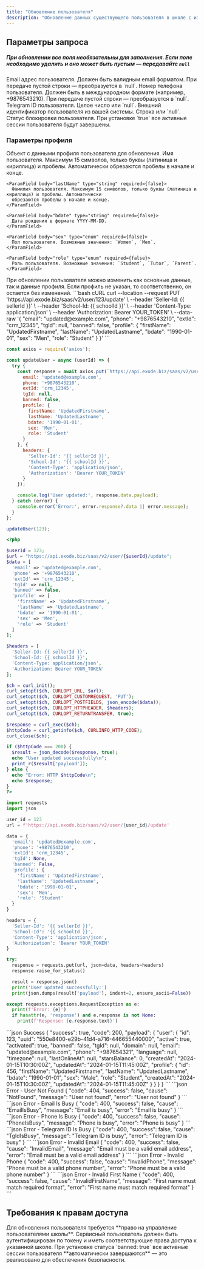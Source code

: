 ```yaml
---
title: "Обновление пользователя"
description: "Обновление данных существующего пользователя в школе с изменением данных профиля"
---
```



<HeaderParamFields/>

## Параметры запроса

##### При обновлении все поля необязательны для заполнения. Если поле необходимо удалить и оно может быть пустым — передавайте `null`

<ParamField body="email" type="string" required={false}>
  Email адрес пользователя. Должен быть валидным email форматом. При передаче пустой строки — преобразуется в
  `null`.
</ParamField>

<ParamField body="phone" type="string" required={false}>
  Номер телефона пользователя. Должен быть в международном формате (например, +9876543210). При передаче пустой строки — преобразуется в `null`.
</ParamField>

<ParamField body="tgId" type="integer" required={false}>
  Telegram ID пользователя. Целое число или `null`.
</ParamField>

<ParamField body="extId" type="string" required={false}>
  Внешний идентификатор пользователя из вашей системы. Строка или `null`.
</ParamField>

<ParamField body="banned" type="boolean" required={false}>
  Статус блокировки пользователя. При установке `true` все активные сессии пользователя будут завершены.
</ParamField>

### Параметры профиля

<ParamField body="profile" type="object" required={false}>
  Объект с данными профиля пользователя для обновления.

  <Expandable title="Свойства профиля">
    <ParamField body="firstName" type="string" required={false}>
      Имя пользователя. Максимум 15 символов, только буквы (латиница и кириллица) и пробелы. Автоматически
      обрезаются пробелы в начале и конце.
    </ParamField>

    <ParamField body="lastName" type="string" required={false}>
      Фамилия пользователя. Максимум 15 символов, только буквы (латиница и кириллица) и пробелы. Автоматически
      обрезаются пробелы в начале и конце.
    </ParamField>

    <ParamField body="bdate" type="string" required={false}>
      Дата рождения в формате YYYY-MM-DD.
    </ParamField>

    <ParamField body="sex" type="enum" required={false}>
      Пол пользователя. Возможные значения: `Women`, `Men`.
    </ParamField>

    <ParamField body="role" type="enum" required={false}>
      Роль пользователя. Возможные значения: `Student`, `Tutor`, `Parent`.
    </ParamField>
  </Expandable>
</ParamField>

<Info>
  При обновлении пользователя можно изменить как основные данные, так и данные профиля. Если профиль не указан,
  то соответственно, он остается без изменений.
</Info>

<RequestExample>
```bash cURL
curl --location --request PUT 'https://api.exode.biz/saas/v2/user/123/update' \
  --header 'Seller-Id: {{ sellerId }}' \
  --header 'School-Id: {{ schoolId }}' \
  --header 'Content-Type: application/json' \
  --header 'Authorization: Bearer YOUR_TOKEN' \
  --data-raw '{
    "email": "updated@example.com",
    "phone": "+9876543210",
    "extId": "crm_12345",
    "tgId": null,
    "banned": false,
    "profile": {
      "firstName": "UpdatedFirstname",
      "lastName": "UpdatedLastname",
      "bdate": "1990-01-01",
      "sex": "Men",
      "role": "Student"
    }
  }'
```

```javascript Node.js
const axios = require('axios');

const updateUser = async (userId) => {
  try {
    const response = await axios.put(`https://api.exode.biz/saas/v2/user/${userId}/update`, {
      email: 'updated@example.com',
      phone: '+9876543210',
      extId: 'crm_12345',
      tgId: null,
      banned: false,
      profile: {
        firstName: 'UpdatedFirstname',
        lastName: 'UpdatedLastname',
        bdate: '1990-01-01',
        sex: 'Men',
        role: 'Student'
      }
    }, {
      headers: {
        'Seller-Id': '{{ sellerId }}',
        'School-Id': '{{ schoolId }}',
        'Content-Type': 'application/json',
        'Authorization': 'Bearer YOUR_TOKEN'
      }
    });

    console.log('User updated:', response.data.payload);
  } catch (error) {
    console.error('Error:', error.response?.data || error.message);
  }
};

updateUser(123);
```

```php PHP
<?php

$userId = 123;
$url = "https://api.exode.biz/saas/v2/user/{$userId}/update";
$data = [
  'email' => 'updated@example.com',
  'phone' => '+9876543210',
  'extId' => 'crm_12345',
  'tgId' => null,
  'banned' => false,
  'profile' => [
    'firstName' => 'UpdatedFirstname',
    'lastName' => 'UpdatedLastname',
    'bdate' => '1990-01-01',
    'sex' => 'Men',
    'role' => 'Student'
  ]
];

$headers = [
  'Seller-Id: {{ sellerId }}',
  'School-Id: {{ schoolId }}',
  'Content-Type: application/json',
  'Authorization: Bearer YOUR_TOKEN'
];

$ch = curl_init();
curl_setopt($ch, CURLOPT_URL, $url);
curl_setopt($ch, CURLOPT_CUSTOMREQUEST, 'PUT');
curl_setopt($ch, CURLOPT_POSTFIELDS, json_encode($data));
curl_setopt($ch, CURLOPT_HTTPHEADER, $headers);
curl_setopt($ch, CURLOPT_RETURNTRANSFER, true);

$response = curl_exec($ch);
$httpCode = curl_getinfo($ch, CURLINFO_HTTP_CODE);
curl_close($ch);

if ($httpCode === 200) {
  $result = json_decode($response, true);
  echo "User updated successfully\n";
  print_r($result['payload']);
} else {
  echo "Error: HTTP $httpCode\n";
  echo $response;
}
?>
```

```python Python
import requests
import json

user_id = 123
url = f'https://api.exode.biz/saas/v2/user/{user_id}/update'

data = {
  'email': 'updated@example.com',
  'phone': '+9876543210',
  'extId': 'crm_12345',
  'tgId': None,
  'banned': False,
  'profile': {
    'firstName': 'UpdatedFirstname',
    'lastName': 'UpdatedLastname',
    'bdate': '1990-01-01',
    'sex': 'Men',
    'role': 'Student'
  }
}

headers = {
  'Seller-Id': '{{ sellerId }}',
  'School-Id': '{{ schoolId }}',
  'Content-Type': 'application/json',
  'Authorization': 'Bearer YOUR_TOKEN'
}

try:
  response = requests.put(url, json=data, headers=headers)
  response.raise_for_status()

  result = response.json()
  print('User updated successfully:')
  print(json.dumps(result['payload'], indent=2, ensure_ascii=False))

except requests.exceptions.RequestException as e:
  print(f'Error: {e}')
  if hasattr(e, 'response') and e.response is not None:
    print(f'Response: {e.response.text}')
```
</RequestExample>

<ResponseExample>
```json Success
{
  "success": true,
  "code": 200,
  "payload": {
    "user": {
      "id": 123,
      "uuid": "550e8400-e29b-41d4-a716-446655440000",
      "active": true,
      "activated": true,
      "banned": false,
      "tgId": null,
      "domain": null,
      "email": "updated@example.com",
      "phone": "+987654321",
      "language": null,
      "timezone": null,
      "lastOnlineAt": null,
      "starsBalance": 0,
      "createdAt": "2024-01-15T10:30:00Z",
      "updatedAt": "2024-01-15T11:45:00Z",
      "profile": {
        "id": 456,
        "firstName": "UpdatedFirstname",
        "lastName": "UpdatedLastname",
        "bdate": "1990-01-01",
        "sex": "Male",
        "role": "Student",
        "createdAt": "2024-01-15T10:30:00Z",
        "updatedAt": "2024-01-15T11:45:00Z"
      }
    }
  }
}
```
```json Error - User Not Found
{
  "code": 404,
  "success": false,
  "cause": "NotFound",
  "message": "User not found",
  "error": "User not found"
}
```
```json Error - Email Is Busy
{
  "code": 400,
  "success": false,
  "cause": "EmailIsBusy",
  "message": "Email is busy",
  "error": "Email is busy"
}
```
```json Error - Phone Is Busy
{
  "code": 400,
  "success": false,
  "cause": "PhoneIsBusy",
  "message": "Phone is busy",
  "error": "Phone is busy"
}
```
```json Error - Telegram ID Is Busy
{
  "code": 400,
  "success": false,
  "cause": "TgIdIsBusy",
  "message": "Telegram ID is busy",
  "error": "Telegram ID is busy"
}
```
```json Error - Invalid Email
{
  "code": 400,
  "success": false,
  "cause": "InvalidEmail",
  "message": "Email must be a valid email address",
  "error": "Email must be a valid email address"
}
```
```json Error - Invalid Phone
{
  "code": 400,
  "success": false,
  "cause": "InvalidPhone",
  "message": "Phone must be a valid phone number",
  "error": "Phone must be a valid phone number"
}
```
```json Error - Invalid First Name
{
  "code": 400,
  "success": false,
  "cause": "InvalidFirstName",
  "message": "First name must match required format",
  "error": "First name must match required format"
}
```
</ResponseExample>

## Требования к правам доступа

<Check>
Для обновления пользователя требуется **право на управление пользователями школы**.
</Check>

<Warning>
  Сервисный пользователь должен быть аутентифицирован по токену и иметь соответствующие права доступа к указанной
  школе.
</Warning>

<Info>
  При установке статуса `banned: true` все активные сессии пользователя **автоматически завершаются** — это
  реализовано для обеспечения безопасности.
</Info>
